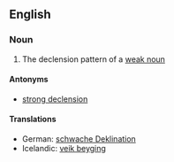 ==English==

===Noun===
{{en-noun|sg=[[weak]] [[declension]]}}

#{{grammar}} The declension pattern of a [[weak noun]]

====Antonyms====
* [[strong declension]]

====Translations====
*German: [[schwache Deklination]] {{f}}
*Icelandic: [[veik beyging]] {{f}}